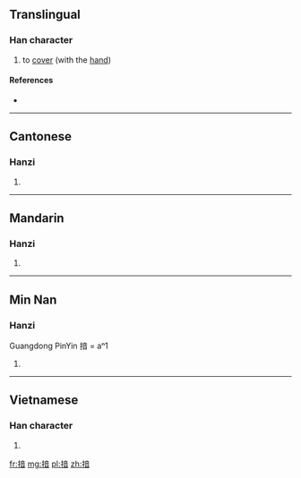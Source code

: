 ==Translingual==

===Han character===
{{Han char|rn=64|rad=手|as=09|sn=12|four=|canj=手卜廿日 (QYTA)|ids=⿰[[扌]][[音]]}}

# to [[cover]] (with the [[hand]])

====References====
* {{Han ref|kx=0443.020|dkj=12361|dj=0794.040|hdz=31923.070|uh=63DE|ud=25566}}

----

==Cantonese==

===Hanzi===
{{yue-hanzi|jyut=[[ngam2]]|y=ngam2}}

# {{defn|lang=yue|sort=手09}}

----

==Mandarin==

===Hanzi===
{{cmn-hanzi|pin=[[ǎn]] ([[an3]])|wg=an<sup>3</sup>}}

# {{defn|lang=cmn|sort=手09}}

----

==Min Nan==

===Hanzi===
Guangdong PinYin 揞 = aⁿ1

# {{sense|Teochew}} {{defn|lang=nan}}

----

==Vietnamese==

===Han character===
{{vi-readings|rs=手09| hanviet = ẵm}}

# {{defn|lang=vi|sort=手09}}

[[fr:揞]]
[[mg:揞]]
[[pl:揞]]
[[zh:揞]]